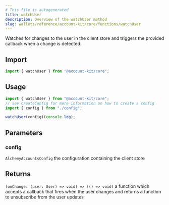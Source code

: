 ```yaml
---
# This file is autogenerated
title: watchUser
description: Overview of the watchUser method
slug: wallets/reference/account-kit/core/functions/watchUser
---
```


Watches for changes to the user in the client store and triggers the provided callback when a change is detected.

## Import

```ts
import { watchUser } from "@account-kit/core";
```

## Usage

```ts
import { watchUser } from "@account-kit/core";
// see createConfig for more information on how to create a config
import { config } from "./config";

watchUser(config)(console.log);
```

## Parameters

### config

`AlchemyAccountsConfig`
the configuration containing the client store

## Returns

`(onChange: (user: User) => void) => (() => void)`
a function which accepts a callback that fires when the user changes and returns a function to unsubscribe from the user updates
